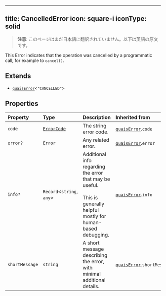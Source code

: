<!-- AUTO-GENERATED-CONTENT:START (ENGLISH-COPY) -->
---
title: CancelledError
icon: square-i
iconType: solid
---

> **注意**: このページはまだ日本語に翻訳されていません。以下は英語の原文です。

This Error indicates that the operation was cancelled by a programmatic call, for example to `cancel()`.

## Extends

- [`quaisError`](/jp/sdk/content/interfaces/quaisError)\<`"CANCELLED"`\>

## Properties

| Property | Type | Description | Inherited from |
| :------ | :------ | :------ | :------ |
| `code` | [`ErrorCode`](/jp/sdk/content/type-aliases/ErrorCode) | The string error code. | [`quaisError`](/jp/sdk/content/interfaces/quaisError).`code` |
| `error?` | `Error` | Any related error. | [`quaisError`](/jp/sdk/content/interfaces/quaisError).`error` |
| `info?` | `Record`\<`string`, `any`\> | Additional info regarding the error that may be useful.<br /><br />This is generally helpful mostly for human-based debugging. | [`quaisError`](/jp/sdk/content/interfaces/quaisError).`info` |
| `shortMessage` | `string` | A short message describing the error, with minimal additional details. | [`quaisError`](/jp/sdk/content/interfaces/quaisError).`shortMessage` |
